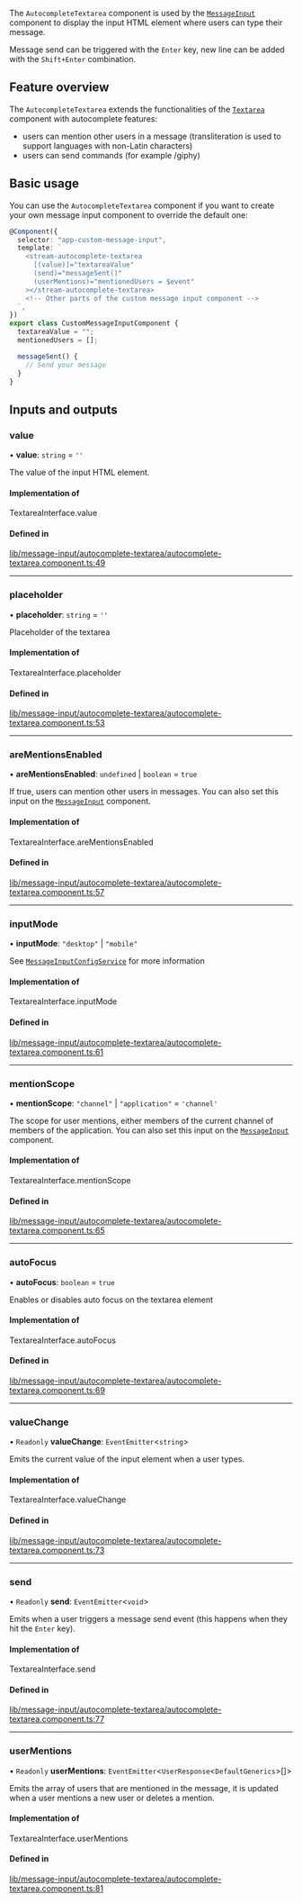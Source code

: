 The `AutocompleteTextarea` component is used by the [`MessageInput`](./MessageInputComponent.mdx) component to display the input HTML element where users can type their message.

Message send can be triggered with the `Enter` key, new line can be added with the `Shift+Enter` combination.

## Feature overview

The `AutocompleteTextarea` extends the functionalities of the [`Textarea`](./TextareaComponent.mdx) component with autocomplete features:

- users can mention other users in a message (transliteration is used to support languages with non-Latin characters)
- users can send commands (for example /giphy)

## Basic usage

You can use the `AutocompleteTextarea` component if you want to create your own message input component to override the default one:

```typescript
@Component({
  selector: "app-custom-message-input",
  template: `
    <stream-autocomplete-textarea
      [(value)]="textareaValue"
      (send)="messageSent()"
      (userMentions)="mentionedUsers = $event"
    ></stream-autocomplete-textarea>
    <!-- Other parts of the custom message input component -->
  `,
})
export class CustomMessageInputComponent {
  textareaValue = "";
  mentionedUsers = [];

  messageSent() {
    // Send your message
  }
}
```

[//]: # "Start of generated content"
## Inputs and outputs 


### value

• **value**: `string` = `''`

The value of the input HTML element.

#### Implementation of

TextareaInterface.value

#### Defined in

[lib/message-input/autocomplete-textarea/autocomplete-textarea.component.ts:49](https://github.com/GetStream/stream-chat-angular/blob/e99715e/projects/stream-chat-angular/src/lib/message-input/autocomplete-textarea/autocomplete-textarea.component.ts#L49)

___

### placeholder

• **placeholder**: `string` = `''`

Placeholder of the textarea

#### Implementation of

TextareaInterface.placeholder

#### Defined in

[lib/message-input/autocomplete-textarea/autocomplete-textarea.component.ts:53](https://github.com/GetStream/stream-chat-angular/blob/e99715e/projects/stream-chat-angular/src/lib/message-input/autocomplete-textarea/autocomplete-textarea.component.ts#L53)

___

### areMentionsEnabled

• **areMentionsEnabled**: `undefined` \| `boolean` = `true`

If true, users can mention other users in messages. You can also set this input on the [`MessageInput`](./MessageInputComponent.mdx/#inputs-and-outputs) component.

#### Implementation of

TextareaInterface.areMentionsEnabled

#### Defined in

[lib/message-input/autocomplete-textarea/autocomplete-textarea.component.ts:57](https://github.com/GetStream/stream-chat-angular/blob/e99715e/projects/stream-chat-angular/src/lib/message-input/autocomplete-textarea/autocomplete-textarea.component.ts#L57)

___

### inputMode

• **inputMode**: ``"desktop"`` \| ``"mobile"``

See [`MessageInputConfigService`](../services/MessageInputConfigService.mdx) for more information

#### Implementation of

TextareaInterface.inputMode

#### Defined in

[lib/message-input/autocomplete-textarea/autocomplete-textarea.component.ts:61](https://github.com/GetStream/stream-chat-angular/blob/e99715e/projects/stream-chat-angular/src/lib/message-input/autocomplete-textarea/autocomplete-textarea.component.ts#L61)

___

### mentionScope

• **mentionScope**: ``"channel"`` \| ``"application"`` = `'channel'`

The scope for user mentions, either members of the current channel of members of the application. You can also set this input on the [`MessageInput`](./MessageInputComponent.mdx/#inputs-and-outputs) component.

#### Implementation of

TextareaInterface.mentionScope

#### Defined in

[lib/message-input/autocomplete-textarea/autocomplete-textarea.component.ts:65](https://github.com/GetStream/stream-chat-angular/blob/e99715e/projects/stream-chat-angular/src/lib/message-input/autocomplete-textarea/autocomplete-textarea.component.ts#L65)

___

### autoFocus

• **autoFocus**: `boolean` = `true`

Enables or disables auto focus on the textarea element

#### Implementation of

TextareaInterface.autoFocus

#### Defined in

[lib/message-input/autocomplete-textarea/autocomplete-textarea.component.ts:69](https://github.com/GetStream/stream-chat-angular/blob/e99715e/projects/stream-chat-angular/src/lib/message-input/autocomplete-textarea/autocomplete-textarea.component.ts#L69)

___

### valueChange

• `Readonly` **valueChange**: `EventEmitter`<`string`\>

Emits the current value of the input element when a user types.

#### Implementation of

TextareaInterface.valueChange

#### Defined in

[lib/message-input/autocomplete-textarea/autocomplete-textarea.component.ts:73](https://github.com/GetStream/stream-chat-angular/blob/e99715e/projects/stream-chat-angular/src/lib/message-input/autocomplete-textarea/autocomplete-textarea.component.ts#L73)

___

### send

• `Readonly` **send**: `EventEmitter`<`void`\>

Emits when a user triggers a message send event (this happens when they hit the `Enter` key).

#### Implementation of

TextareaInterface.send

#### Defined in

[lib/message-input/autocomplete-textarea/autocomplete-textarea.component.ts:77](https://github.com/GetStream/stream-chat-angular/blob/e99715e/projects/stream-chat-angular/src/lib/message-input/autocomplete-textarea/autocomplete-textarea.component.ts#L77)

___

### userMentions

• `Readonly` **userMentions**: `EventEmitter`<`UserResponse`<`DefaultGenerics`\>[]\>

Emits the array of users that are mentioned in the message, it is updated when a user mentions a new user or deletes a mention.

#### Implementation of

TextareaInterface.userMentions

#### Defined in

[lib/message-input/autocomplete-textarea/autocomplete-textarea.component.ts:81](https://github.com/GetStream/stream-chat-angular/blob/e99715e/projects/stream-chat-angular/src/lib/message-input/autocomplete-textarea/autocomplete-textarea.component.ts#L81)

[//]: # "End of generated content"
